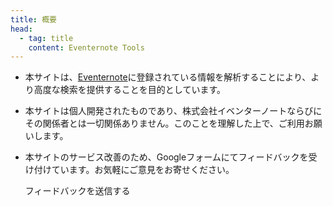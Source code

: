 ```yaml
---
title: 概要
head:
  - tag: title
    content: Eventernote Tools
---
```



- 本サイトは、[Eventernote](https://www.eventernote.com)に登録されている情報を解析することにより、より高度な検索を提供することを目的としています。
- 本サイトは個人開発されたものであり、株式会社イベンターノートならびにその関係者とは一切関係ありません。このことを理解した上で、ご利用お願いします。
- 本サイトのサービス改善のため、Googleフォームにてフィードバックを受け付けています。お気軽にご意見をお寄せください。

  <LinkButton href="https://forms.gle/hN7n1UMUxq2vBbP29" target="_blank" rel="noopener noreferrer" variant="secondary" icon="external" iconPlacement="end">
    フィードバックを送信する
  </LinkButton>
